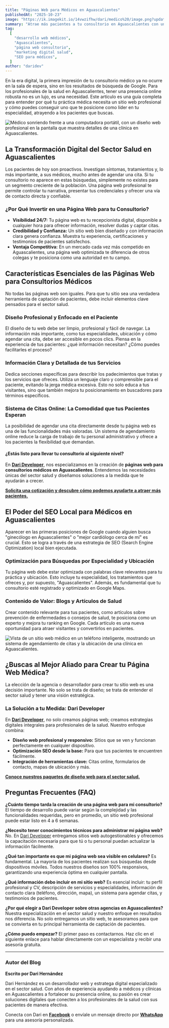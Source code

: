 ```yaml
---
title: "Páginas Web para Médicos en Aguascalientes"
publishedAt: "2025-10-23"
image: "https://ik.imagekit.io/14vwzifhw/dari/medico%20/image.png?updatedAt=1760972802556"
summary: "Atrae más pacientes a tu consultorio en Aguascalientes con una página web profesional. Descubre las claves del éxito digital para médicos. ¡Entra y cotiza!"
tag:
  [
    "desarrollo web médicos",
    "Aguascalientes",
    "página web consultorio",
    "marketing digital salud",
    "SEO para médicos",
  ]
author: "daridev"
---
```


En la era digital, la primera impresión de tu consultorio médico ya no ocurre en la sala de espera, sino en los resultados de búsqueda de Google. Para los profesionales de la salud en Aguascalientes, tener una presencia online robusta no es un lujo, es una necesidad. Este artículo es una guía completa para entender por qué tu práctica médica necesita un sitio web profesional y cómo puedes conseguir uno que te posicione como líder en tu especialidad, atrayendo a los pacientes que buscas.

![Médico sonriendo frente a una computadora portátil, con un diseño web profesional en la pantalla que muestra detalles de una clínica en Aguascalientes.](https://ik.imagekit.io/14vwzifhw/dari/medico%20/image.png?updatedAt=1760972802556 "Diseño web profesional para médicos en Aguascalientes")

## La Transformación Digital del Sector Salud en Aguascalientes

Los pacientes de hoy son proactivos. Investigan síntomas, tratamientos y, lo más importante, a sus médicos, mucho antes de agendar una cita. Si tu consultorio no aparece en estas búsquedas, simplemente no existes para un segmento creciente de la población. Una página web profesional te permite controlar tu narrativa, presentar tus credenciales y ofrecer una vía de contacto directa y confiable.

### ¿Por Qué Invertir en una Página Web para tu Consultorio?

- **Visibilidad 24/7:** Tu página web es tu recepcionista digital, disponible a cualquier hora para ofrecer información, resolver dudas y captar citas.
- **Credibilidad y Confianza:** Un sitio web bien diseñado y con información clara genera confianza. Muestra tu experiencia, certificaciones y testimonios de pacientes satisfechos.
- **Ventaja Competitiva:** En un mercado cada vez más competido en Aguascalientes, una página web optimizada te diferencia de otros colegas y te posiciona como una autoridad en tu campo.

## Características Esenciales de las Páginas Web para Consultorios Médicos

No todas las páginas web son iguales. Para que tu sitio sea una verdadera herramienta de captación de pacientes, debe incluir elementos clave pensados para el sector salud.

### Diseño Profesional y Enfocado en el Paciente

El diseño de tu web debe ser limpio, profesional y fácil de navegar. La información más importante, como tus especialidades, ubicación y cómo agendar una cita, debe ser accesible en pocos clics. Piensa en la experiencia de tus pacientes: ¿qué información necesitan? ¿Cómo puedes facilitarles el proceso?

### Información Clara y Detallada de tus Servicios

Dedica secciones específicas para describir los padecimientos que tratas y los servicios que ofreces. Utiliza un lenguaje claro y comprensible para el paciente, evitando la jerga médica excesiva. Esto no solo educa a tus visitantes, sino que también mejora tu posicionamiento en buscadores para términos específicos.

### Sistema de Citas Online: La Comodidad que tus Pacientes Esperan

La posibilidad de agendar una cita directamente desde tu página web es una de las funcionalidades más valoradas. Un sistema de agendamiento online reduce la carga de trabajo de tu personal administrativo y ofrece a los pacientes la flexibilidad que demandan.

#### ¿Estás listo para llevar tu consultorio al siguiente nivel?

En **[Dari Developer](https://darideveloper.com/)**, nos especializamos en la creación de **páginas web para consultorios médicos en Aguascalientes**. Entendemos las necesidades únicas del sector salud y diseñamos soluciones a la medida que te ayudarán a crecer.

[**Solicita una cotización y descubre cómo podemos ayudarte a atraer más pacientes.**](https://darideveloper.com/)

## El Poder del SEO Local para Médicos en Aguascalientes

Aparecer en las primeras posiciones de Google cuando alguien busca "ginecólogo en Aguascalientes" o "mejor cardiólogo cerca de mí" es crucial. Esto se logra a través de una estrategia de SEO (Search Engine Optimization) local bien ejecutada.

### Optimización para Búsquedas por Especialidad y Ubicación

Tu página web debe estar optimizada con palabras clave relevantes para tu práctica y ubicación. Esto incluye tu especialidad, los tratamientos que ofreces y, por supuesto, "Aguascalientes". Además, es fundamental que tu consultorio esté registrado y optimizado en Google Maps.

### Contenido de Valor: Blogs y Artículos de Salud

Crear contenido relevante para tus pacientes, como artículos sobre prevención de enfermedades o consejos de salud, te posiciona como un experto y mejora tu ranking en Google. Cada artículo es una nueva oportunidad para atraer visitantes y convertirlos en pacientes.

![Vista de un sitio web médico en un teléfono inteligente, mostrando un sistema de agendamiento de citas y la ubicación de una clínica en Aguascalientes.](<https://ik.imagekit.io/14vwzifhw/dari/medico%20/image(1).png?updatedAt=1760972802416> "Sitio web médico responsivo con agendamiento de citas")

## ¿Buscas al Mejor Aliado para Crear tu Página Web Médica?

La elección de la agencia o desarrollador para crear tu sitio web es una decisión importante. No solo se trata de diseño; se trata de entender el sector salud y tener una visión estratégica.

### La Solución a tu Medida: Dari Developer

En **[Dari Developer](https://darideveloper.com/)**, no solo creamos páginas web; creamos estrategias digitales integrales para profesionales de la salud. Nuestro enfoque combina:

- **Diseño web profesional y responsivo:** Sitios que se ven y funcionan perfectamente en cualquier dispositivo.
- **Optimización SEO desde la base:** Para que tus pacientes te encuentren fácilmente.
- **Integración de herramientas clave:** Citas online, formularios de contacto, mapas de ubicación y más.

[**Conoce nuestros paquetes de diseño web para el sector salud.**](https://darideveloper.com/)

## Preguntas Frecuentes (FAQ)

**¿Cuánto tiempo tarda la creación de una página web para mi consultorio?**
El tiempo de desarrollo puede variar según la complejidad y las funcionalidades requeridas, pero en promedio, un sitio web profesional puede estar listo en 4 a 6 semanas.

**¿Necesito tener conocimientos técnicos para administrar mi página web?**
No. En [Dari Developer](https://darideveloper.com/) entregamos sitios web autogestionables y ofrecemos la capacitación necesaria para que tú o tu personal puedan actualizar la información fácilmente.

**¿Qué tan importante es que mi página web sea visible en celulares?**
Es fundamental. La mayoría de los pacientes realizan sus búsquedas desde dispositivos móviles. Todos nuestros diseños son 100% responsivos, garantizando una experiencia óptima en cualquier pantalla.

**¿Qué información debo incluir en mi sitio web?**
Es esencial incluir: tu perfil profesional y CV, descripción de servicios y especialidades, información de contacto clara (teléfono, dirección, mapa), un sistema para agendar citas, y testimonios de pacientes.

**¿Por qué elegir a Dari Developer sobre otras agencias en Aguascalientes?**
Nuestra especialización en el sector salud y nuestro enfoque en resultados nos diferencia. No solo entregamos un sitio web, te asesoramos para que se convierta en tu principal herramienta de captación de pacientes.

**¿Cómo puedo empezar?**
El primer paso es contactarnos. Haz clic en el siguiente enlace para hablar directamente con un especialista y recibir una asesoría gratuita.

---

### **Autor del Blog**

**Escrito por Dari Hernández**

Dari Hernández es un desarrollador web y estratega digital especializado en el sector salud. Con años de experiencia ayudando a médicos y clínicas en Aguascalientes a fortalecer su presencia online, su pasión es crear soluciones digitales que conecten a los profesionales de la salud con sus pacientes de manera efectiva.

Conecta con Dari en [**Facebook**](https://www.facebook.com/daridevofficial) o envíale un mensaje directo por [**WhatsApp**](https://api.whatsapp.com/send?phone=5214493402622) para una asesoría personalizada.
